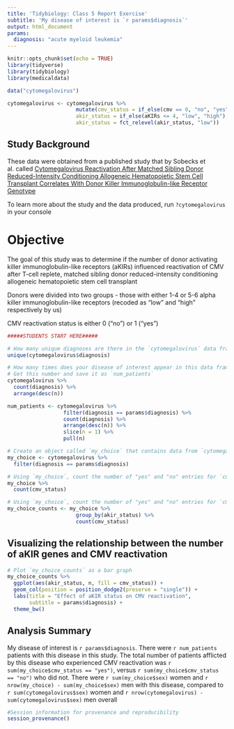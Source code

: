 ```yaml
---
title: 'Tidybiology: Class 5 Report Exercise'
subtitle: 'My disease of interest is `r params$diagnosis`'
output: html_document
params:
  diagnosis: "acute myeloid leukemia"
---
```


```r
knitr::opts_chunk$set(echo = TRUE)
library(tidyverse)
library(tidybiology)
library(medicaldata)

data("cytomegalovirus")

cytomegalovirus <- cytomegalovirus %>% 
                      mutate(cmv_status = if_else(cmv == 0, "no", "yes"),
                      akir_status = if_else(aKIRs <= 4, "low", "high"),
                      akir_status = fct_relevel(akir_status, "low"))
```

## Study Background

These data were obtained from a published study that by Sobecks et al. called 
[Cytomegalovirus Reactivation After Matched Sibling Donor Reduced-Intensity Conditioning Allogeneic Hematopoietic Stem Cell Transplant Correlates With Donor Killer Immunoglobulin-like Receptor Genotype](http://www.ectrx.org/forms/ectrxcontentshow.php?year=2011&volume=9&issue=1&supplement=0&makale_no=0&spage_number=7&content_type=FULL%20TEXT)  

To learn more about the study and the data produced, run `?cytomegalovirus` in your console    

# Objective  

The goal of this study was to determine if the number of donor activating killer immunoglobulin-like receptors (aKIRs) influenced reactivation of CMV after T-cell replete, matched sibling donor reduced-intensity conditioning allogeneic hematopoietic stem cell transplant  

Donors were divided into two groups - those with either 1-4 or 5-6 alpha killer immunoglobulin-like receptors (recoded as "low" and "high" respectively by us)

CMV reactivation status is either 0 ("no") or 1 ("yes")    

```r
#####STUDENTS START HERE#####

# How many unique diagnoses are there in the `cytomegalovirus` data frame?
unique(cytomegalovirus$diagnosis)

# How many times does your disease of interest appear in this data frame?
# Get this number and save it as `num_patients`
cytomegalovirus %>% 
  count(diagnosis) %>% 
  arrange(desc(n))

num_patients <- cytomegalovirus %>% 
                  filter(diagnosis == params$diagnosis) %>% 
                  count(diagnosis) %>% 
                  arrange(desc(n)) %>% 
                  slice(n = 1) %>% 
                  pull(n)

# Create an object called `my_choice` that contains data from `cytomegalovirus` JUST FOR your disease of interest
my_choice <- cytomegalovirus %>% 
  filter(diagnosis == params$diagnosis)

# Using `my_choice`, count the number of "yes" and "no" entries for `cmv_status` 
my_choice %>% 
  count(cmv_status)

# Using `my_choice`, count the number of "yes" and "no" entries for `cmv_status` by `akir_status` group. Save this as a new object called `my_choice_counts`
my_choice_counts <- my_choice %>% 
                      group_by(akir_status) %>% 
                      count(cmv_status)
```

## Visualizing the relationship between the number of aKIR genes and CMV reactivation
```r
# Plot `my_choice_counts` as a bar graph
my_choice_counts %>% 
  ggplot(aes(akir_status, n, fill = cmv_status)) +
  geom_col(position = position_dodge2(preserve = "single")) +
  labs(title = "Effect of aKIR status on CMV reactivation",
       subtitle = params$diagnosis) +
  theme_bw()
```

## Analysis Summary

My disease of interest is `r params$diagnosis`. There were `r num_patients` patients with this disease in this study. The total number of patients afflicted by this disease who experienced CMV reactivation was `r sum(my_choice$cmv_status == "yes")`, versus `r sum(my_choice$cmv_status == "no")` who did not. There were `r sum(my_choice$sex)` women and `r nrow(my_choice) - sum(my_choice$sex)` men with this disease, compared to `r sum(cytomegalovirus$sex)` women and `r nrow(cytomegalovirus) - sum(cytomegalovirus$sex)` men overall        

```r
#Session information for provenance and reproducibility
session_provenance()
```
